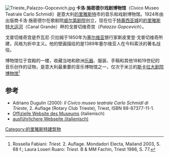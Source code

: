 [[File:Trieste_Palazzo-Gopcevich.jpg|thumb]]
'''卡洛·施密德尔戏剧博物馆'''（Civico Museo Teatrale Carlo Schmidl）是意大利[[的里雅斯特|的里雅斯特]]市的音乐和戏剧博物馆。1924年由出版商卡洛·施密德尔在歌剧院[[威尔第剧院_(的里雅斯特)|威尔第剧院]]创立，现在位于[[特蕾西亚城_(的里雅斯特)|特蕾西亚城]]的[[的里雅斯特大运河|的里雅斯特大运河]]（Canal Grande）畔的戈普切维奇宫（''Palazzo Gopcevich''）。

戈普切维奇宫是乔瓦尼·贝拉姆于1850年为[[塞尔维亚|塞尔维亚]]银行家斯皮里登·戈普切维奇所建，风格为折中主义。他的壁画描绘的是1389年塞尔维亚人在今科索沃的著名战役。

博物馆位于宫殿的一楼，收藏当地和欧洲[[乐器|乐器]]、服装、手稿和其他18和19世纪的音乐创作的证物，是意大利最重要的音乐博物馆之一，仅次于米兰的[[斯卡拉大剧院博物馆|斯卡拉大剧院博物馆]]<ref>Rossella Fabiani: ''Triest.'' 2. Auflage. Mondadori Electa, Mailand 2003, S. 68 f.; Laura Loseri Ruaro: ''Triest.'' B & MM Fachin, Triest 1986, S. 77. </ref>

== 参考 ==
* Adriano Dugulin (2000): ''Il Civico museo teatrale Carlo Schmidl di Trieste'', 2. Auflage (Rotary Club Trieste), Triest, ISBN 88-87377-11-1. 
* [http://www.retecivica.trieste.it/triestecultura/new/musei/museo_schmidl/ Offizielle Website des Museums]{{Wayback|url=http://www.retecivica.trieste.it/triestecultura/new/musei/museo_schmidl/ |date=20160708215030 }} (italienisch)
* [http://www.museoschmidl.it/ ausführlichere Webseite (italienisch)]{{Wayback|url=http://www.museoschmidl.it/ |date=20200818113756 }}
<references/>
[[Category:的里雅斯特建筑物|Category:的里雅斯特建筑物]]